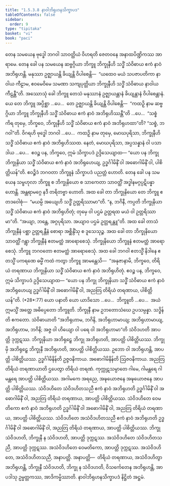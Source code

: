 ```yaml
---
title: "1.5.3.8 နာဝါဘိရုဟနသိက္ခာပဒ"
tableOfContents: false
sidebar:
  order: 9
type: "tipitaka"
basket: "vi"
book: "paci"
---
```



<DynamicBreadcrumb />

<Division number="186" book="paci">

<Paragraph number="609" book="paci">
တေန သမယေန ဗုဒ္ဓေါ ဘဂဝါ သာဝတ္ထိယံ ဝိဟရတိ ဇေတဝနေ အနာထပိဏ္ဍိကဿ အာရာမေ. တေန ခေါ ပန သမယေန ဆဗ္ဗဂ္ဂိယာ ဘိက္ခူ ဘိက္ခုနီဟိ သဒ္ဓိံ သံဝိဓာယ ဧကံ နာဝံ အဘိရုဟန္တိ. မနုဿာ ဥဇ္ဈာယန္တိ ခိယျန္တိ ဝိပါစေန္တိ—  “ယထေဝ မယံ သပဇာပတိကာ နာဝါယ ကီဠာမ, ဧဝမေဝိမေ သမဏာ သကျပုတ္တိယာ ဘိက္ခုနီဟိ သဒ္ဓိံ သံဝိဓာယ နာဝါယ ကီဠန္တီ”တိ.
</Paragraph>

<Paragraph number="610" book="paci">
အဿောသုံ ခေါ ဘိက္ခူ တေသံ မနုဿာနံ ဥဇ္ဈာယန္တာနံ ခိယျန္တာနံ ဝိပါစေန္တာနံ. ယေ တေ ဘိက္ခူ အပ္ပိစ္ဆာ …ပေ…  တေ ဥဇ္ဈာယန္တိ ခိယျန္တိ ဝိပါစေန္တိ—  “ကထဉှိ နာမ ဆဗ္ဗဂ္ဂိယာ ဘိက္ခူ ဘိက္ခုနီဟိ သဒ္ဓိံ သံဝိဓာယ ဧကံ နာဝံ အဘိရုဟိဿန္တီ”တိ …ပေ…  “သစ္စံ ကိရ တုမှေ, ဘိက္ခဝေ, ဘိက္ခုနီဟိ သဒ္ဓိံ သံဝိဓာယ ဧကံ နာဝံ အဘိရုဟထာ”တိ? “သစ္စံ, ဘဂဝါ”တိ. ဝိဂရဟိ ဗုဒ္ဓေါ ဘဂဝါ …ပေ…  ကထဉှိ နာမ တုမှေ, မောဃပုရိသာ, ဘိက္ခုနီဟိ သဒ္ဓိံ သံဝိဓာယ ဧကံ နာဝံ အဘိရုဟိဿထ. နေတံ, မောဃပုရိသာ, အပ္ပသန္နာနံ ဝါ ပသာဒါယ …ပေ…  ဧဝဉ္စ ပန, ဘိက္ခဝေ, ဣမံ သိက္ခာပဒံ ဥဒ္ဒိသေယျာထ—
</Paragraph>

<Paragraph number="611" book="paci">
<Emphasis>“ယော ပန ဘိက္ခု ဘိက္ခုနိယာ သဒ္ဓိံ သံဝိဓာယ ဧကံ နာဝံ အဘိရုဟေယျ, ဥဒ္ဓင်္ဂါမိနိံ ဝါ အဓောဂါမိနိံ</Emphasis> <Emphasis>ဝါ, ပါစိတ္တိယန်”</Emphasis>တိ.
</Paragraph>

<Paragraph number="612" book="paci">
ဧဝဉ္စိဒံ ဘဂဝတာ ဘိက္ခူနံ သိက္ခာပဒံ ပညတ္တံ ဟောတိ.
</Paragraph>

</Division>
<Division number="187" book="paci">

<Paragraph number="613" book="paci">
တေန ခေါ ပန သမယေန သမ္ဗဟုလာ ဘိက္ခူ စ ဘိက္ခုနိယော စ သာကေတာ သာဝတ္ထိံ အဒ္ဓါနမဂ္ဂပ္ပဋိပန္နာ ဟောန္တိ. အန္တရာမဂ္ဂေ နဒီ တရိတဗ္ဗာ ဟောတိ. အထ ခေါ တာ ဘိက္ခုနိယော တေ ဘိက္ခူ ဧတဒဝေါစုံ—  “မယမ္ပိ အယျေဟိ သဒ္ဓိံ ဥတ္တရိဿာမာ”တိ. “န, ဘဂိနီ, ကပ္ပတိ ဘိက္ခုနိယာ သဒ္ဓိံ သံဝိဓာယ ဧကံ နာဝံ အဘိရုဟိတုံ; တုမှေ ဝါ ပဌမံ ဥတ္တရထ မယံ ဝါ ဥတ္တရိဿာမာ”တိ. “အယျာ, ဘန္တေ, အဂ္ဂပုရိသာ. အယျာဝ ပဌမံ ဥတ္တရန္တူ”တိ. အထ ခေါ တာသံ ဘိက္ခုနီနံ ပစ္ဆာ ဥတ္တရန္တီနံ စောရာ အစ္ဆိန္ဒိံသု စ ဒူသေသုဉ္စ. အထ ခေါ တာ ဘိက္ခုနိယော သာဝတ္ထိံ ဂန္တွာ ဘိက္ခုနီနံ ဧတမတ္ထံ အာရောစေသုံ. ဘိက္ခုနိယော ဘိက္ခူနံ ဧတမတ္ထံ အာရောစေသုံ. ဘိက္ခူ ဘဂဝတော ဧတမတ္ထံ အာရောစေသုံ.
</Paragraph>

<Paragraph number="614" book="paci">
အထ ခေါ ဘဂဝါ ဧတသ္မိံ နိဒါနေ ဧတသ္မိံ ပကရဏေ ဓမ္မိံ ကထံ ကတွာ ဘိက္ခူ အာမန္တေသိ—  “အနုဇာနာမိ, ဘိက္ခဝေ, တိရိယံ တရဏာယ ဘိက္ခုနိယာ သဒ္ဓိံ သံဝိဓာယ ဧကံ နာဝံ အဘိရုဟိတုံ. ဧဝဉ္စ ပန, ဘိက္ခဝေ, ဣမံ သိက္ခာပဒံ ဥဒ္ဒိသေယျာထ—
</Paragraph>

</Division>
<Division number="188" book="paci">

<Paragraph number="615" book="paci">
<Emphasis>“ယော ပန ဘိက္ခု ဘိက္ခုနိယာ သဒ္ဓိံ သံဝိဓာယ ဧကံ နာဝံ အဘိရုဟေယျ ဥဒ္ဓင်္ဂါမိနိံ ဝါ အဓောဂါမိနိံ ဝါ, အညတြ တိရိယံ တရဏာယ, ပါစိတ္တိယန်”</Emphasis>တိ. (*28*:<Emphasis>77</Emphasis>)
</Paragraph>

</Division>
<Division number="189" book="paci">

<Paragraph number="616" book="paci">
<Emphasis>ယော ပနာ</Emphasis>တိ ယော ယာဒိသော …ပေ…  <Emphasis>ဘိက္ခူ</Emphasis>တိ …ပေ…  အယံ ဣမသ္မိံ အတ္ထေ အဓိပ္ပေတော ဘိက္ခူတိ.
</Paragraph>

<Paragraph number="617" book="paci">
<Emphasis>ဘိက္ခုနီ</Emphasis> နာမ ဥဘတောသံဃေ ဥပသမ္ပန္နာ.
</Paragraph>

<Paragraph number="618" book="paci">
<Emphasis>သဒ္ဓိန်</Emphasis>တိ ဧကတော.
</Paragraph>

<Paragraph number="619" book="paci">
<Emphasis>သံဝိဓာယာ</Emphasis>တိ “အဘိရုဟာမ, ဘဂိနိ, အဘိရုဟာမာယျ; အဘိရုဟာမာယျ, အဘိရုဟာမ, ဘဂိနိ; အဇ္ဇ ဝါ ဟိယျော ဝါ ပရေ ဝါ အဘိရုဟာမာ”တိ သံဝိဒဟတိ အာပတ္တိ ဒုက္ကဋဿ.
</Paragraph>

<Paragraph number="620" book="paci">
ဘိက္ခုနိယာ အဘိရုဠှေ ဘိက္ခု အဘိရုဟတိ, အာပတ္တိ ပါစိတ္တိယဿ. ဘိက္ခုမှိ အဘိရုဠှေ ဘိက္ခုနီ အဘိရုဟတိ, အာပတ္တိ ပါစိတ္တိယဿ. ဥဘော ဝါ အဘိရုဟန္တိ, အာပတ္တိ ပါစိတ္တိယဿ.
</Paragraph>

<Paragraph number="621" book="paci">
<Emphasis>ဥဒ္ဓင်္ဂါမိနိန်</Emphasis>တိ ဥဇ္ဇဝနိကာယ.
</Paragraph>

<Paragraph number="622" book="paci">
<Emphasis>အဓောဂါမိနိန်</Emphasis>တိ ဩဇဝနိကာယ.
</Paragraph>

<Paragraph number="623" book="paci">
<Emphasis>အညတြ တိရိယံ တရဏာယာ</Emphasis>တိ ဌပေတွာ တိရိယံ တရဏံ.
</Paragraph>

<Paragraph number="624" book="paci">
ကုက္ကုဋသမ္ပာတေ ဂါမေ, ဂါမန္တရေ ဂါမန္တရေ အာပတ္တိ ပါစိတ္တိယဿ. အဂါမကေ အရညေ, အဍ္ဎယောဇနေ အဍ္ဎယောဇနေ အာပတ္တိ ပါစိတ္တိယဿ.
</Paragraph>

</Division>
<Division number="190" book="paci">

<Paragraph number="625" book="paci">
သံဝိဒဟိတေ သံဝိဒဟိတသညီ ဧကံ နာဝံ အဘိရုဟတိ ဥဒ္ဓင်္ဂါမိနိံ ဝါ အဓောဂါမိနိံ ဝါ, အညတြ တိရိယံ တရဏာယ, အာပတ္တိ ပါစိတ္တိယဿ. သံဝိဒဟိတေ ဝေမတိကော ဧကံ နာဝံ အဘိရုဟတိ ဥဒ္ဓင်္ဂါမိနိံ ဝါ အဓောဂါမိနိံ ဝါ, အညတြ တိရိယံ တရဏာယ, အာပတ္တိ ပါစိတ္တိယဿ. သံဝိဒဟိတေ အသံဝိဒဟိတသညီ ဧကံ နာဝံ အဘိရုဟတိ ဥဒ္ဓင်္ဂါမိနိံ ဝါ အဓောဂါမိနိံ ဝါ, အညတြ တိရိယံ တရဏာယ, အာပတ္တိ ပါစိတ္တိယဿ.
</Paragraph>

<Paragraph number="626" book="paci">
ဘိက္ခု သံဝိဒဟတိ, ဘိက္ခုနီ န သံဝိဒဟတိ, အာပတ္တိ ဒုက္ကဋဿ. အသံဝိဒဟိတေ သံဝိဒဟိတသညီ, အာပတ္တိ ဒုက္ကဋဿ. အသံဝိဒဟိတေ ဝေမတိကော, အာပတ္တိ ဒုက္ကဋဿ. အသံဝိဒဟိတေ, အသံဝိဒဟိတသညီ, အနာပတ္တိ.
</Paragraph>

</Division>
<Division number="191" book="paci">

<Paragraph number="627" book="paci">
အနာပတ္တိ—  တိရိယံ တရဏာယ, အသံဝိဒဟိတွာ အဘိရုဟန္တိ, ဘိက္ခုနီ သံဝိဒဟတိ, ဘိက္ခု န သံဝိဒဟတိ, ဝိသင်္ကေတေန အဘိရုဟန္တိ, အာပဒါသု ဥမ္မတ္တကဿ, အာဒိကမ္မိဿာတိ.

</Paragraph>
</Division>

<Paragraph number="628" type="center" book="paci">
နာဝါဘိရုဟနသိက္ခာပဒံ နိဋ္ဌိတံ အဋ္ဌမံ.
</Paragraph>